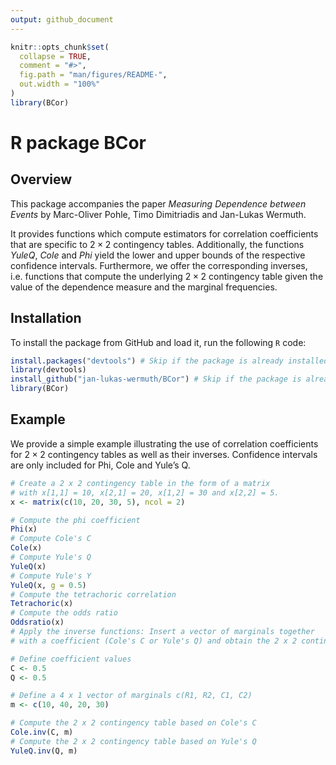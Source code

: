 ```yaml
---
output: github_document
---
```


<!-- README.md is generated from README.Rmd. Please edit that file -->

```r
knitr::opts_chunk$set(
  collapse = TRUE,
  comment = "#>",
  fig.path = "man/figures/README-",
  out.width = "100%"
)
library(BCor)
```

# R package BCor

## Overview

<!-- badges: start -->
<!-- badges: end -->

This package accompanies the paper _Measuring Dependence between Events_ by Marc-Oliver Pohle, Timo Dimitriadis and Jan-Lukas Wermuth.

It provides functions which compute estimators for correlation coefficients that are specific to $2 \times 2$ contingency tables. Additionally, the functions _YuleQ_, _Cole_ and _Phi_ yield the lower and upper bounds of the respective confidence intervals. Furthermore, we offer the corresponding inverses, i.e. functions that compute the underlying $2 \times 2$ contingency table given the value of the dependence measure and the marginal frequencies.

## Installation

To install the package from GitHub and load it, run the following `R` code:

``` r
install.packages("devtools") # Skip if the package is already installed
library(devtools)
install_github("jan-lukas-wermuth/BCor") # Skip if the package is already installed
library(BCor)
```

## Example

We provide a simple example illustrating the use of correlation coefficients for $2 \times 2$ contingency tables as well as their inverses. Confidence intervals are only included for Phi, Cole and Yule's Q.

```r
# Create a 2 x 2 contingency table in the form of a matrix 
# with x[1,1] = 10, x[2,1] = 20, x[1,2] = 30 and x[2,2] = 5.
x <- matrix(c(10, 20, 30, 5), ncol = 2) 

# Compute the phi coefficient
Phi(x)
# Compute Cole's C
Cole(x)
# Compute Yule's Q
YuleQ(x)
# Compute Yule's Y
YuleQ(x, g = 0.5)
# Compute the tetrachoric correlation
Tetrachoric(x)
# Compute the odds ratio
Oddsratio(x)
# Apply the inverse functions: Insert a vector of marginals together 
# with a coefficient (Cole's C or Yule's Q) and obtain the 2 x 2 contingency table.

# Define coefficient values
C <- 0.5
Q <- 0.5

# Define a 4 x 1 vector of marginals c(R1, R2, C1, C2)
m <- c(10, 40, 20, 30) 

# Compute the 2 x 2 contingency table based on Cole's C
Cole.inv(C, m)
# Compute the 2 x 2 contingency table based on Yule's Q
YuleQ.inv(Q, m)
```

